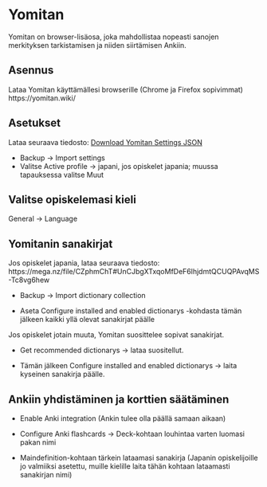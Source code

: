 # Yomitan

Yomitan on browser-lisäosa, joka mahdollistaa nopeasti sanojen merkityksen tarkistamisen ja niiden siirtämisen Ankiin. 

## Asennus

Lataa Yomitan käyttämällesi browserille (Chrome ja Firefox sopivimmat)
https://yomitan.wiki/

## Asetukset 

Lataa seuraava tiedosto: <a href="_main_files/yomitansettings.json" download="yomitansettings.json">Download Yomitan Settings JSON</a>

- Backup -> Import settings 
- Valitse Active profile -> japani, jos opiskelet japania; muussa tapauksessa valitse Muut

## Valitse opiskelemasi kieli

General -> Language

## Yomitanin sanakirjat 

Jos opiskelet japania, lataa seuraava tiedosto: https://mega.nz/file/CZphmChT#UnCJbgXTxqoMfDeF6lhjdmtQCUQPAvqMS-Tc8vg6hew

- Backup -> Import dictionary collection

- Aseta Configure installed and enabled dictionarys -kohdasta tämän jälkeen kaikki yllä olevat sanakirjat päälle 

Jos opiskelet jotain muuta, Yomitan suosittelee sopivat sanakirjat.

- Get recommended dictionarys -> lataa suositellut.

- Tämän jälkeen Configure installed and enabled dictionarys -> laita kyseinen sanakirja päälle. 

## Ankiin yhdistäminen ja korttien säätäminen 

- Enable Anki integration (Ankin tulee olla päällä samaan aikaan)

- Configure Anki flashcards -> Deck-kohtaan louhintaa varten luomasi pakan nimi

- Maindefinition-kohtaan tärkein lataamasi sanakirja (Japanin opiskelijoille jo valmiiksi asetettu, muille kielille laita tähän kohtaan lataamasti sanakirjan nimi)
